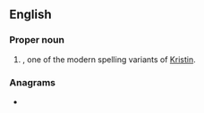 ==English==

===Proper noun===
{{en-proper noun}}

# {{given name|female|from=Ancient Greek}}, one of the modern spelling variants of [[Kristin]].

===Anagrams===
* {{anagrams|en|a=iknrsty|Kirstyn|Kristyn}}